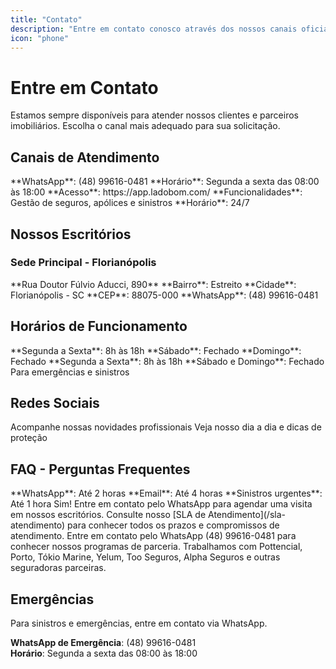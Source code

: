 ```yaml
---
title: "Contato"
description: "Entre em contato conosco através dos nossos canais oficiais"
icon: "phone"
---
```


# Entre em Contato

<Info>
Estamos sempre disponíveis para atender nossos clientes e parceiros imobiliários. Escolha o canal mais adequado para sua solicitação.
</Info>

## Canais de Atendimento

<CardGroup cols={2}>
<Card title="Atendimento ao Parceiro" icon="headphones" href="https://wa.me/5548996160481">
  **WhatsApp**: (48) 99616-0481  
  **Horário**: Segunda a sexta das 08:00 às 18:00
</Card>

<Card title="Portal do Parceiro" icon="globe" href="https://app.ladobom.com/">
  **Acesso**: https://app.ladobom.com/  
  **Funcionalidades**: Gestão de seguros, apólices e sinistros  
  **Horário**: 24/7
</Card>

</CardGroup>


## Nossos Escritórios

### Sede Principal - Florianópolis

<Card title="Endereço Completo" icon="map-pin">
  **Rua Doutor Fúlvio Aducci, 890**  
  **Bairro**: Estreito  
  **Cidade**: Florianópolis - SC  
  **CEP**: 88075-000  
  **WhatsApp**: (48) 99616-0481
</Card>

## Horários de Funcionamento

<AccordionGroup>
<Accordion title="Atendimento ao Parceiro">
  **Segunda a Sexta**: 8h às 18h  
  **Sábado**: Fechado  
  **Domingo**: Fechado
</Accordion>

<Accordion title="Sinistros">
  **Segunda a Sexta**: 8h às 18h  
  **Sábado e Domingo**: Fechado  
  Para emergências e sinistros
</Accordion>
</AccordionGroup>

## Redes Sociais

<CardGroup cols={2}>
<Card title="LinkedIn" icon="linkedin" href="https://www.linkedin.com/company/lado-bom-seguros/">
  Acompanhe nossas novidades profissionais
</Card>

<Card title="Instagram" icon="instagram" href="https://instagram.com/ladobom.seguros">
  Veja nosso dia a dia e dicas de proteção
</Card>
</CardGroup>

## FAQ - Perguntas Frequentes

<AccordionGroup>
<Accordion title="Qual o prazo de resposta para solicitações?">
  **WhatsApp**: Até 2 horas  
  **Email**: Até 4 horas  
  **Sinistros urgentes**: Até 1 hora
</Accordion>

<Accordion title="Posso agendar uma reunião presencial?">
  Sim! Entre em contato pelo WhatsApp para agendar uma visita em nossos escritórios.
</Accordion>

<Accordion title="Onde posso consultar os prazos de atendimento?">
  Consulte nosso [SLA de Atendimento](/sla-atendimento) para conhecer todos os prazos e compromissos de atendimento.
</Accordion>

<Accordion title="Como posso me tornar imobiliária parceira?">
  Entre em contato pelo WhatsApp (48) 99616-0481 para conhecer nossos programas de parceria.
</Accordion>

<Accordion title="Quais seguradoras vocês trabalham?">
  Trabalhamos com Pottencial, Porto, Tókio Marine, Yelum, Too Seguros, Alpha Seguros e outras seguradoras parceiras.
</Accordion>
</AccordionGroup>

## Emergências

<Warning>
Para sinistros e emergências, entre em contato via WhatsApp.
</Warning>

**WhatsApp de Emergência**: (48) 99616-0481  
**Horário**: Segunda a sexta das 08:00 às 18:00
